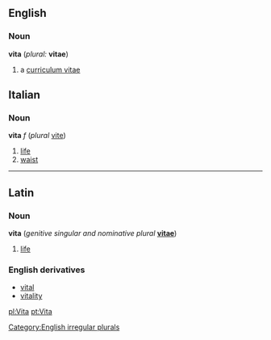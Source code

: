 ==English==
===Noun===
'''vita''' (''plural:'' '''vitae''')
#a [[curriculum vitae]]

[[Category:English irregular plurals]]


==Italian==
===Noun===
'''vita''' ''f'' (''plural'' [[vite#Italian|vite]])

#[[life]]
#[[waist]]

----
==Latin==
===Noun===
'''vita''' (''genitive singular and nominative plural'' '''[[vitae]]''')

#[[life]]

===English derivatives===
*[[vital]]
*[[vitality]]

[[pl:Vita]]
[[pt:Vita]]